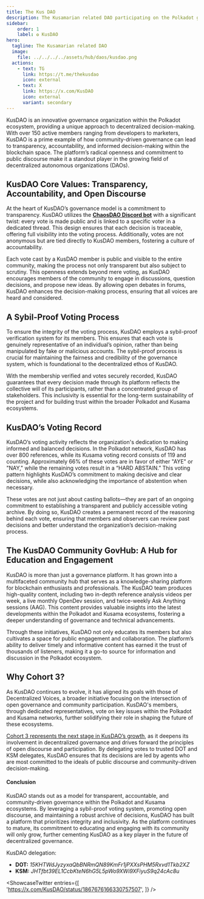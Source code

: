 ```yaml
---
title: The Kus DAO
description: The Kusamarian related DAO participating on the Polkadot governance.
sidebar:
    order: 1
    label: ✪ KusDAO
hero:
  tagline: The Kusamarian related DAO
  image: 
    file: ../../../../assets/hub/daos/kusdao.png
  actions:
    - text: TG
      link: https://t.me/thekusdao
      icon: external
    - text: X
      link: https://x.com/KusDAO
      icon: external
      variant: secondary
---
```



KusDAO is an innovative governance organization within the Polkadot ecosystem, providing a unique approach to decentralized decision-making. With over 150 active members ranging from developers to marketers, KusDAO is a prime example of how community-driven governance can lead to transparency, accountability, and informed decision-making within the blockchain space. The platform’s radical openness and commitment to public discourse make it a standout player in the growing field of decentralized autonomous organizations (DAOs).

## KusDAO Core Values: Transparency, Accountability, and Open Discourse
At the heart of KusDAO’s governance model is a commitment to transparency. KusDAO utilizes the **[ChaosDAO Discord bot](https://github.com/ChaosDAO-org/InternalGov-2.0)** with a significant twist: every vote is made public and is linked to a specific voter in a dedicated thread. This design ensures that each decision is traceable, offering full visibility into the voting process. Additionally, votes are not anonymous but are tied directly to KusDAO members, fostering a culture of accountability.

Each vote cast by a KusDAO member is public and visible to the entire community, making the process not only transparent but also subject to scrutiny. This openness extends beyond mere voting, as KusDAO encourages members of the community to engage in discussions, question decisions, and propose new ideas. By allowing open debates in forums, KusDAO enhances the decision-making process, ensuring that all voices are heard and considered.

## A Sybil-Proof Voting Process
To ensure the integrity of the voting process, KusDAO employs a sybil-proof verification system for its members. This ensures that each vote is genuinely representative of an individual’s opinion, rather than being manipulated by fake or malicious accounts. The sybil-proof process is crucial for maintaining the fairness and credibility of the governance system, which is foundational to the decentralized ethos of KusDAO.

With the membership verified and votes securely recorded, KusDAO guarantees that every decision made through its platform reflects the collective will of its participants, rather than a concentrated group of stakeholders. This inclusivity is essential for the long-term sustainability of the project and for building trust within the broader Polkadot and Kusama ecosystems.

## KusDAO’s Voting Record
KusDAO’s voting activity reflects the organization's dedication to making informed and balanced decisions. In the Polkadot network, KusDAO has over 800 references, while its Kusama voting record consists of 119 and counting. Approximately 66% of these votes are in favor of either "AYE" or "NAY," while the remaining votes result in a “HARD ABSTAIN.” This voting pattern highlights KusDAO’s commitment to making decisive and clear decisions, while also acknowledging the importance of abstention when necessary.

These votes are not just about casting ballots—they are part of an ongoing commitment to establishing a transparent and publicly accessible voting archive. By doing so, KusDAO creates a permanent record of the reasoning behind each vote, ensuring that members and observers can review past decisions and better understand the organization’s decision-making process.

## The KusDAO Community GovHub: A Hub for Education and Engagement
KusDAO is more than just a governance platform. It has grown into a multifaceted community hub that serves as a knowledge-sharing platform for blockchain enthusiasts and professionals. The KusDAO team produces high-quality content, including two in-depth reference analysis videos per week, a live monthly OpenDev session, and twice-weekly Ask Anything sessions (AAG). This content provides valuable insights into the latest developments within the Polkadot and Kusama ecosystems, fostering a deeper understanding of governance and technical advancements.

Through these initiatives, KusDAO not only educates its members but also cultivates a space for public engagement and collaboration. The platform’s ability to deliver timely and informative content has earned it the trust of thousands of listeners, making it a go-to source for information and discussion in the Polkadot ecosystem.

## Why Cohort 3?
As KusDAO continues to evolve, it has aligned its goals with those of Decentralized Voices, a broader initiative focusing on the intersection of open governance and community participation. KusDAO's members, through dedicated representatives, vote on key issues within the Polkadot and Kusama networks, further solidifying their role in shaping the future of these ecosystems. 

[Cohort 3 represents the next stage in KusDAO’s growth](https://forum.polkadot.network/t/kusdao-decentralized-voices-cohort-3/10147), as it deepens its involvement in decentralized governance and drives forward the principles of open discourse and participation. By delegating votes to trusted DOT and KSM delegates, KusDAO ensures that its decisions are led by agents who are most committed to the ideals of public discourse and community-driven decision-making.

#### Conclusion
KusDAO stands out as a model for transparent, accountable, and community-driven governance within the Polkadot and Kusama ecosystems. By leveraging a sybil-proof voting system, promoting open discourse, and maintaining a robust archive of decisions, KusDAO has built a platform that prioritizes integrity and inclusivity. As the platform continues to mature, its commitment to educating and engaging with its community will only grow, further cementing KusDAO as a key player in the future of decentralized governance.

KusDAO delegation: 
- **DOT:** *15KHTWdJyzyxaQbBNRmQN89KmFr1jPXXsPHM5Rxvd1Tkb2XZ*
- **KSM:** *JHTfbt39EL1CcbKteN6hG5L5pWo9XWi9XFiyuS9q24cAc8u*


<ShowcaseTwitter
  entries={[
    'https://x.com/KusDAO/status/1867676166330757507',
  ]}
/>

 <script async src="https://platform.twitter.com/widgets.js" charset="utf-8"></script>